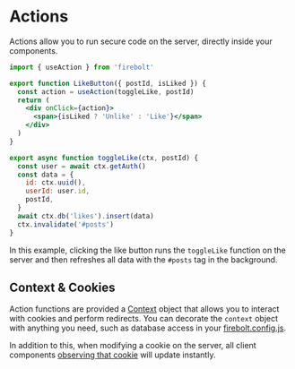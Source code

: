 <Metadata
  title='Getting Started: Actions'
  description='Learn how to use Actions in a new Firebolt app.'
/>

# Actions

Actions allow you to run secure code on the server, directly inside your components.

```jsx title='components/LikeButton.js' lineNumbers
import { useAction } from 'firebolt'

export function LikeButton({ postId, isLiked }) {
  const action = useAction(toggleLike, postId)
  return (
    <div onClick={action}>
      <span>{isLiked ? 'Unlike' : 'Like'}</span>
    </div>
  )
}

export async function toggleLike(ctx, postId) {
  const user = await ctx.getAuth()
  const data = {
    id: ctx.uuid(),
    userId: user.id,
    postId,
  }
  await ctx.db('likes').insert(data)
  ctx.invalidate('#posts')
}
```

In this example, clicking the like button runs the `toggleLike` function on the server and then refreshes all data with the `#posts` tag in the background.

## Context & Cookies

Action functions are provided a [Context](/docs/ref/context) object that allows you to interact with cookies and perform redirects.
You can decorate the `context` object with anything you need, such as database access in your [firebolt.config.js](/docs/ref/config).

In addition to this, when modifying a cookie on the server, all client components [observing that cookie](/docs/ref/useCookie) will update instantly.
